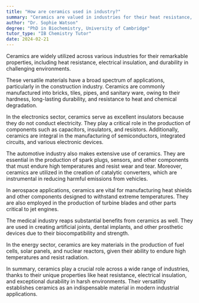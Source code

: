 ```yaml
---
title: "How are ceramics used in industry?"
summary: "Ceramics are valued in industries for their heat resistance, electrical insulation, and durability, making them suitable for harsh environments."
author: "Dr. Sophie Watson"
degree: "PhD in Biochemistry, University of Cambridge"
tutor_type: "IB Chemistry Tutor"
date: 2024-02-21
---
```


Ceramics are widely utilized across various industries for their remarkable properties, including heat resistance, electrical insulation, and durability in challenging environments.

These versatile materials have a broad spectrum of applications, particularly in the construction industry. Ceramics are commonly manufactured into bricks, tiles, pipes, and sanitary ware, owing to their hardness, long-lasting durability, and resistance to heat and chemical degradation.

In the electronics sector, ceramics serve as excellent insulators because they do not conduct electricity. They play a critical role in the production of components such as capacitors, insulators, and resistors. Additionally, ceramics are integral in the manufacturing of semiconductors, integrated circuits, and various electronic devices.

The automotive industry also makes extensive use of ceramics. They are essential in the production of spark plugs, sensors, and other components that must endure high temperatures and resist wear and tear. Moreover, ceramics are utilized in the creation of catalytic converters, which are instrumental in reducing harmful emissions from vehicles.

In aerospace applications, ceramics are vital for manufacturing heat shields and other components designed to withstand extreme temperatures. They are also employed in the production of turbine blades and other parts critical to jet engines.

The medical industry reaps substantial benefits from ceramics as well. They are used in creating artificial joints, dental implants, and other prosthetic devices due to their biocompatibility and strength.

In the energy sector, ceramics are key materials in the production of fuel cells, solar panels, and nuclear reactors, given their ability to endure high temperatures and resist radiation.

In summary, ceramics play a crucial role across a wide range of industries, thanks to their unique properties like heat resistance, electrical insulation, and exceptional durability in harsh environments. Their versatility establishes ceramics as an indispensable material in modern industrial applications.
    